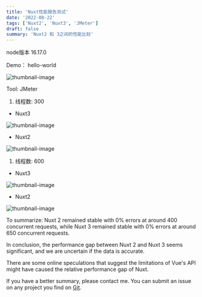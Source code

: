 ```yaml
---
title: 'Nuxt性能报告测试'
date: '2022-08-22'
tags: ['Nuxt2', 'Nuxt3', 'JMeter']
draft: false
summary: 'Nuxt2 和 3之间的性能比较'
---
```


node版本 16.17.0

Demo： hello-world

![thumbnail-image](/static/images/blog.png)

Tool: JMeter


1. 线程数: 300
- Nuxt3

![thumbnail-image](/static/images/nuxt3.png)


- Nuxt2

![thumbnail-image](/static/images/nuxt2.png)


1. 线程数: 600
- Nuxt3

![thumbnail-image](/static/images/nuxt3600.png)


- Nuxt2

![thumbnail-image](/static/images/nuxt2600.png)


To summarize: Nuxt 2 remained stable with 0% errors at around 400 concurrent requests, while Nuxt 3 remained stable with 0% errors at around 650 concurrent requests.


In conclusion, the performance gap between Nuxt 2 and Nuxt 3 seems significant, and we are uncertain if the data is accurate. 

There are some online speculations that suggest the limitations of Vue's API might have caused the relative performance gap of Nuxt.

If you have a better summary, please contact me. You can submit an issue on any project you find on [Git](https://github.com/XzyZachary).